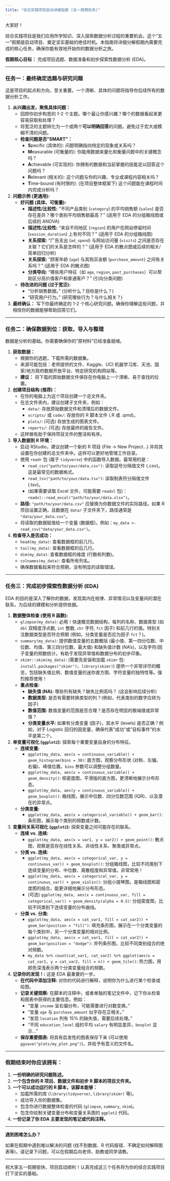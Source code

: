 ```yaml
---
title: "综合实践项目启动详细指南 (五一假期任务)"
---
```


大家好！

综合实践项目是我们应用所学知识、深入探索数据分析过程的重要机会。这个"五一"假期是启动项目、奠定坚实基础的绝佳时机。本指南将详细分解假期内需要完成的核心任务，确保你能有效地开始你的数据分析之旅。

**假期核心目标：** 完成项目选题、数据准备和初步探索性数据分析 (EDA)。

---

### 任务一：最终确定选题与研究问题

这是项目的起点和方向，至关重要。一个清晰、具体的问题将指导你后续所有的数据分析工作。

1.  **从兴趣出发，聚焦具体问题：**
    *   回顾你初步构思的 1-2 个主题。哪个最让你感兴趣？哪个的数据看起来更容易获取和处理？
    *   将宽泛的主题转化为一个或两个**可以明确回答**的问题。避免过于宏大或模糊不清的问题。
    *   **检查问题是否"SMART"：**
        *   **S**pecific (具体的): 问题明确指向特定的现象或关系吗？
        *   **M**easurable (可衡量的): 你能用数据来量化和衡量问题中的关键概念吗？
        *   **A**chievable (可实现的): 你拥有的数据和当前掌握的技能足以回答这个问题吗？
        *   **R**elevant (相关的): 这个问题与你的兴趣、专业或课程内容相关吗？
        *   **T**ime-bound (有时限的): (在项目整体框架下) 这个问题能在课程时间内完成分析吗？

2.  **问题示例 (更通用):**
    *   **好问题 (具体、可衡量):**
        *   **描述性/比较性:** "不同产品类别 (`category`) 的平均销售额 (`sales`) 是否存在差异？哪个类别平均销售额最高？" (适用于 EDA 的分组箱线图或后续的 ANOVA)
        *   **描述性/比较性:** "来自不同地区 (`region`) 的用户在网站停留时间 (`session_duration`) 上有何不同？" (适用于 EDA 的分组箱线图)
        *   **关系探索:** "广告支出 (`ad_spend`) 与网站访问量 (`visits`) 之间是否存在关联？它们的关系是怎样的？" (适用于 EDA 的散点图或后续的相关/简单回归分析)
        *   **关系探索:** "顾客年龄 (`age`) 与其购买金额 (`purchase_amount`) 之间有关系吗？" (适用于 EDA 的散点图)
        *   **分类导向:** "哪些用户特征（如 `age`, `region`, `past_purchases`）可以帮助区分高价值客户和普通客户？" (引向分类问题)
    *   **待改进的问题 (过于宽泛):**
        *   "分析销售数据。" (分析什么？目标是什么？)
        *   "研究用户行为。" (研究哪些行为？与什么相关？)

3.  **最终确认：** 写下你最终确定的 1-2 个核心研究问题。确保你理解这些问题，并相信你的数据能够帮助回答它们。

---

### 任务二：确保数据到位：获取、导入与整理

数据是分析的基础。你需要确保你的"原材料"已经准备就绪。

1.  **获取数据：**
    *   根据你的选题，下载所需的数据集。
    *   来源可能包括：老师提供的文件、Kaggle、UCI 机器学习库、天池、国家/地方政府数据开放平台、特定研究机构网站等。
    *   **建议：** 将下载的原始数据文件保存在你电脑上一个清晰、易于查找的位置。

2.  **创建项目结构 (推荐)：**
    *   在你的电脑上为这个项目创建一个总文件夹。
    *   在总文件夹内，建议创建子文件夹，例如：
        *   `data/`: 存放原始数据文件和清理后的数据文件。
        *   `scripts/` 或 `code/`: 存放你的 R 脚本文件 (.R 或 .qmd)。
        *   `plots/`: (可选) 存放生成的图表文件。
        *   `reports/`: (可选) 存放最终的报告文件。
    *   这样做有助于保持项目文件的整洁和有序。

3.  **导入数据到 R 环境：**
    *   启动 RStudio，建议创建一个新的 R 项目 (File -> New Project...) 并将其设置在你创建的总文件夹中。这样可以更好地管理工作目录。
    *   使用 `readr` 包 (属于 `tidyverse`) 中的函数导入数据。最常用的是：
        *   `read_csv("path/to/your/data.csv")`: 读取逗号分隔值文件 (.csv)。这是最常见的数据格式。
        *   `read_tsv("path/to/your/data.tsv")`: 读取制表符分隔值文件 (.tsv)。
        *   (如果需要读取 Excel 文件，可能需要 `readxl` 包)：`readxl::read_excel("path/to/your/data.xlsx")`。
    *   **路径:** `"path/to/your/data.csv"` 应替换为你数据文件的实际路径。如果 R 项目设置正确，且数据在 `data/` 子文件夹下，路径通常是 `"data/your_data.csv"`。
    *   将读取的数据赋值给一个变量 (数据框)，例如：`my_data <- read_csv("data/your_data.csv")`。

4.  **检查导入是否成功：**
    *   `head(my_data)`: 查看数据框的前几行。
    *   `tail(my_data)`: 查看数据框的后几行。
    *   `dim(my_data)`: 查看数据框的维度 (行数和列数)。
    *   `colnames(my_data)`: 查看所有列名。
    *   确保数据看起来符合预期，没有明显的读取错误。

---

### 任务三：完成初步探索性数据分析 (EDA)

EDA 的目的是深入了解你的数据，发现其内在规律、异常情况以及变量间的潜在联系，为后续的建模和分析提供依据。

1.  **数据整体检查 (使用 R 函数):**
    *   `glimpse(my_data)`: 必用！快速概览数据结构，每列的名称、数据类型 (如 `dbl` 双精度浮点数, `int` 整数, `chr` 字符, `fct` 因子) 和前几行的值。特别关注数据类型是否符合预期 (例如，分类变量是否应为因子 `fct`？)。
    *   `summary(my_data)`: 提供数值变量的五数概括 (最小值、第一四分位数、中位数、均值、第三四分位数、最大值) 和缺失值计数 (NA's)，以及字符/因子变量的频数统计。有助于发现异常值和数据分布的初步印象。
    *   `skimr::skim(my_data)`: (需要先安装和加载 `skimr` 包: `install.packages("skimr"); library(skimr)`) 提供一个非常详尽的概览，包括缺失值比例、数值变量的迷你直方图、字符变量的独特性等。强烈推荐使用！
    *   **重点检查:**
        *   **缺失值 (NA):** 哪些列有缺失？缺失比例高吗？ (这会影响后续分析)
        *   **数据类型:** 是否有需要转换类型的列？(例如，代表类别的数字应转为因子)
        *   **数值范围:** 数值变量的范围是否合理？是否存在明显的极端值或异常值？
        *   **分类变量水平:** 如果有分类变量 (因子)，其水平 (levels) 是否正确？例如，对于 Logistic 回归的因变量，确保代表"成功"或"目标事件"的水平是第二个。

2.  **单变量可视化 (`ggplot2`):** 探索每个重要变量自身的分布特征。
    *   **连续变量:**
        *   `ggplot(my_data, aes(x = continuous_variable)) + geom_histogram(bins = 30)`: 直方图，观察分布形状 (对称、左偏、右偏)、峰值位置。`bins` 参数可以调整分组数量。
        *   `ggplot(my_data, aes(x = continuous_variable)) + geom_density()`: 核密度图，平滑版的直方图，更清晰地展示分布形态。
        *   `ggplot(my_data, aes(y = continuous_variable)) + geom_boxplot()`: 箱线图，展示中位数、四分位数范围 (IQR)、以及潜在的异常点。
    *   **分类变量:**
        *   `ggplot(my_data, aes(x = categorical_variable)) + geom_bar()`: 条形图，展示每个类别的频数或计数。

3.  **变量间关系可视化 (`ggplot2`):** 探索变量之间可能存在的联系。
    *   **连续 vs. 连续:**
        *   `ggplot(my_data, aes(x = var1, y = var2)) + geom_point()`: 散点图，观察是否存在线性关系、非线性关系、聚类或异常点。
    *   **分类 vs. 连续:**
        *   `ggplot(my_data, aes(x = categorical_var, y = continuous_var)) + geom_boxplot()`: 分组箱线图，比较不同类别下连续变量的分布、中位数、离散程度和异常值。非常常用！
        *   `ggplot(my_data, aes(x = categorical_var, y = continuous_var)) + geom_violin()`: 分组小提琴图，是箱线图和密度图的结合，能更详细地展示分布形态。
        *   (可选) `ggplot(my_data, aes(x = continuous_var, fill = categorical_var)) + geom_density(alpha = 0.5)`: 分组密度图，比较不同类别下连续变量的分布曲线。
    *   **分类 vs. 分类:**
        *   `ggplot(my_data, aes(x = cat_var1, fill = cat_var2)) + geom_bar(position = "fill")`: 填充条形图，展示在一个分类变量的每个类别中，另一个分类变量的相对比例。
        *   `ggplot(my_data, aes(x = cat_var1, fill = cat_var2)) + geom_bar(position = "dodge")`: 并列条形图，比较不同类别组合的绝对频数。
        *   `my_data %>% count(cat_var1, cat_var2) %>% ggplot(aes(x = cat_var1, y = cat_var2, fill = n)) + geom_tile()`: 热力图，用颜色深浅表示两个分类变量组合的频数。

4.  **记录你的发现！:** 这是 EDA 最重要的一步。
    *   **在代码中添加注释:** 对你的代码进行解释，说明你为什么进行某个检查或绘图。
    *   **记录关键观察:** 在脚本的注释中，或者单独的笔记文件中，记下你从检查和图表中获得的主要信息。例如：
        *   "变量 `income` 呈右偏分布，可能需要进行对数变换。"
        *   "变量 `age` 与 `purchase_amount` 似乎存在正相关。"
        *   "发现 `location` 列有 15% 的缺失值，需要后续处理。"
        *   "不同 `education_level` 组的平均 `salary` 有明显差异，`boxplot` 显示..."
    *   **保存重要图表:** 将具有启发性的图表保存下来 (可以使用 `ggsave("plots/my_plot.png")`)，并给予有意义的文件名。

---

### 假期结束时你应该拥有：

1.  **一份明确的研究问题陈述。**
2.  **一个包含你的 R 项目、数据文件和初步 R 脚本的项目文件夹。**
3.  **一个可以成功运行的 R 脚本，该脚本能够：**
    *   加载所需的库 (`library(tidyverse)`, `library(skimr)` 等)。
    *   成功导入你的数据集。
    *   包含你进行数据整体检查的代码 (`glimpse`, `summary`, `skim`)。
    *   包含你绘制关键变量分布和变量关系图的 `ggplot2` 代码。
4.  **一份记录了你 EDA 主要发现的笔记或代码注释。**

---

**遇到困难怎么办？**

如果在假期中遇到难以解决的问题 (找不到数据、R 代码报错、不确定如何解释图表等)，请记录下问题，可以在假期后向老师、助教或同学请教。

---

祝大家五一假期愉快，项目启动顺利！认真完成这三个任务将为你的综合实践项目打下坚实的基础。 